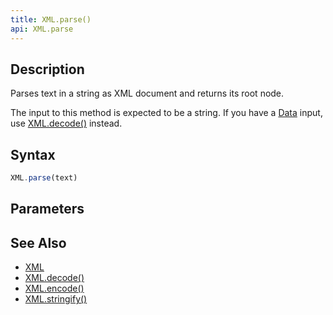 ```yaml
---
title: XML.parse()
api: XML.parse
---
```


## Description

Parses text in a string as XML document and returns its root node.

The input to this method is expected to be a string. If you have a [Data](/reference/api/Data) input, use [XML.decode()](/reference/api/XML/decode) instead.

## Syntax

``` js
XML.parse(text)
```

## Parameters

<Parameters/>

## See Also

* [XML](/reference/api/XML)
* [XML.decode()](/reference/api/XML/decode)
* [XML.encode()](/reference/api/XML/encode)
* [XML.stringify()](/reference/api/XML/stringify)
